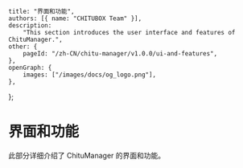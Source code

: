 	title: "界面和功能",
	authors: [{ name: "CHITUBOX Team" }],
	description:
		"This section introduces the user interface and features of ChituManager.",
	other: {
		pageId: "/zh-CN/chitu-manager/v1.0.0/ui-and-features",
	},
	openGraph: {
		images: ["/images/docs/og_logo.png"],
	},
};

# 界面和功能

此部分详细介绍了 ChituManager 的界面和功能。

